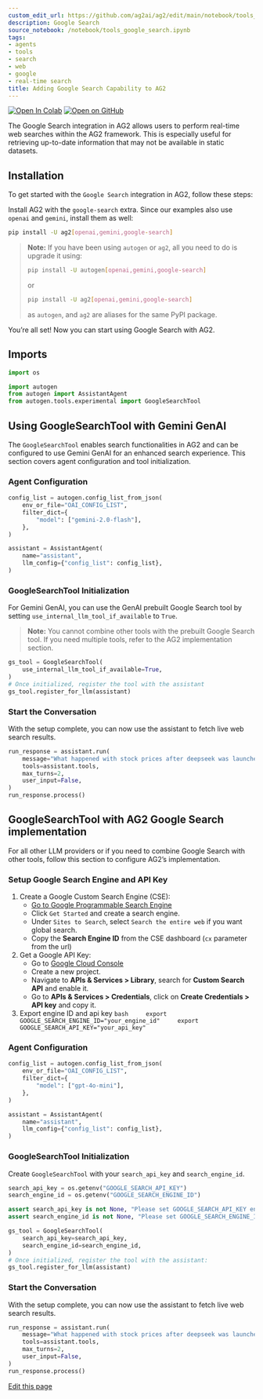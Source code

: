 ```yaml
---
custom_edit_url: https://github.com/ag2ai/ag2/edit/main/notebook/tools_google_search.ipynb
description: Google Search
source_notebook: /notebook/tools_google_search.ipynb
tags:
- agents
- tools
- search
- web
- google
- real-time search
title: Adding Google Search Capability to AG2
---
```


<a href="https://colab.research.google.com/github/ag2ai/ag2/blob/main/notebook/tools_google_search.ipynb" class="colab-badge" target="_blank"><img noZoom src="https://colab.research.google.com/assets/colab-badge.svg" alt="Open In Colab" /></a>
<a href="https://github.com/ag2ai/ag2/blob/main/notebook/tools_google_search.ipynb" class="github-badge" target="_blank"><img noZoom src="https://img.shields.io/badge/Open%20on%20GitHub-grey?logo=github" alt="Open on GitHub" /></a>




The Google Search integration in AG2 allows users to perform real-time
web searches within the AG2 framework. This is especially useful for
retrieving up-to-date information that may not be available in static
datasets.

## Installation

To get started with the `Google Search` integration in AG2, follow these
steps:

Install AG2 with the `google-search` extra. Since our examples also use
`openai` and `gemini`, install them as well:


```bash
pip install -U ag2[openai,gemini,google-search]
```

> **Note:** If you have been using `autogen` or `ag2`, all you need to
> do is upgrade it using:
>
>
> ```bash
> pip install -U autogen[openai,gemini,google-search]
> ```
>
> or
>
>
> ```bash
> pip install -U ag2[openai,gemini,google-search]
> ```
>
> as `autogen`, and `ag2` are aliases for the same PyPI package.

You’re all set! Now you can start using Google Search with AG2.

## Imports


```python
import os

import autogen
from autogen import AssistantAgent
from autogen.tools.experimental import GoogleSearchTool
```

## Using GoogleSearchTool with Gemini GenAI

The `GoogleSearchTool` enables search functionalities in AG2 and can be
configured to use Gemini GenAI for an enhanced search experience. This
section covers agent configuration and tool initialization.

### Agent Configuration


```python
config_list = autogen.config_list_from_json(
    env_or_file="OAI_CONFIG_LIST",
    filter_dict={
        "model": ["gemini-2.0-flash"],
    },
)

assistant = AssistantAgent(
    name="assistant",
    llm_config={"config_list": config_list},
)
```

### GoogleSearchTool Initialization

For Gemini GenAI, you can use the GenAI prebuilt Google Search tool by
setting `use_internal_llm_tool_if_available` to `True`.

> **Note:** You cannot combine other tools with the prebuilt Google
> Search tool. If you need multiple tools, refer to the AG2
> implementation section.


```python
gs_tool = GoogleSearchTool(
    use_internal_llm_tool_if_available=True,
)
# Once initialized, register the tool with the assistant
gs_tool.register_for_llm(assistant)
```

### Start the Conversation

With the setup complete, you can now use the assistant to fetch live web
search results.


```python
run_response = assistant.run(
    message="What happened with stock prices after deepseek was launched, please search the web.",
    tools=assistant.tools,
    max_turns=2,
    user_input=False,
)
run_response.process()
```

## GoogleSearchTool with AG2 Google Search implementation

For all other LLM providers or if you need to combine Google Search with
other tools, follow this section to configure AG2’s implementation.

### Setup Google Search Engine and API Key

1.  Create a Google Custom Search Engine (CSE):
    -   [Go to Google Programmable Search
        Engine](https://programmablesearchengine.google.com/about/)
    -   Click `Get Started` and create a search engine.
    -   Under `Sites to Search`, select `Search the entire web` if you
        want global search.
    -   Copy the **Search Engine ID** from the CSE dashboard (`cx`
        parameter from the url)
2.  Get a Google API Key:
    -   Go to [Google Cloud Console](https://console.cloud.google.com/)
    -   Create a new project.
    -   Navigate to **APIs & Services \> Library**, search for **Custom
        Search API** and enable it.
    -   Go to **APIs & Services \> Credentials**, click on **Create
        Credentials \> API key** and copy it.
3.  Export engine ID and api key
    `bash     export GOOGLE_SEARCH_ENGINE_ID="your_engine_id"     export GOOGLE_SEARCH_API_KEY="your_api_key"`

### Agent Configuration


```python
config_list = autogen.config_list_from_json(
    env_or_file="OAI_CONFIG_LIST",
    filter_dict={
        "model": ["gpt-4o-mini"],
    },
)

assistant = AssistantAgent(
    name="assistant",
    llm_config={"config_list": config_list},
)
```

### GoogleSearchTool Initialization

Create `GoogleSearchTool` with your `search_api_key` and
`search_engine_id`.


```python
search_api_key = os.getenv("GOOGLE_SEARCH_API_KEY")
search_engine_id = os.getenv("GOOGLE_SEARCH_ENGINE_ID")

assert search_api_key is not None, "Please set GOOGLE_SEARCH_API_KEY environment variable"
assert search_engine_id is not None, "Please set GOOGLE_SEARCH_ENGINE_ID environment variable"

gs_tool = GoogleSearchTool(
    search_api_key=search_api_key,
    search_engine_id=search_engine_id,
)
# Once initialized, register the tool with the assistant:
gs_tool.register_for_llm(assistant)
```

### Start the Conversation

With the setup complete, you can now use the assistant to fetch live web
search results.


```python
run_response = assistant.run(
    message="What happened with stock prices after deepseek was launched, please search the web.",
    tools=assistant.tools,
    max_turns=2,
    user_input=False,
)
run_response.process()
```

<div className="edit-url-container">
    <a className="edit-url" href="https://github.com/ag2ai/ag2/edit/main/notebook/tools_google_search.ipynb" target='_blank'><Icon icon="pen" iconType="solid" size="13px"/> Edit this page</a>
</div>
